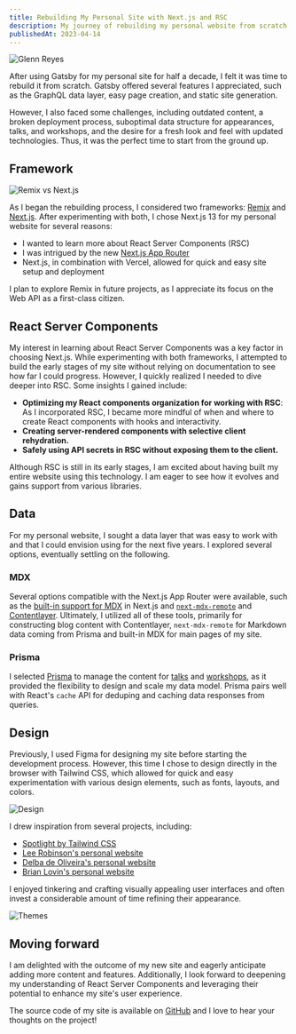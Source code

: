 ```yaml
---
title: Rebuilding My Personal Site with Next.js and RSC
description: My journey of rebuilding my personal website from scratch using Next.js, discussing design inspirations, data management, and my experience working with React Server Components.
publishedAt: 2023-04-14
---
```


<Image src="/og.png" width={1920} height={1080} alt="Glenn Reyes" />

After using Gatsby for my personal site for half a decade, I felt it was time to rebuild it from scratch. Gatsby offered several features I appreciated, such as the GraphQL data layer, easy page creation, and static site generation.

However, I also faced some challenges, including outdated content, a broken deployment process, suboptimal data structure for appearances, talks, and workshops, and the desire for a fresh look and feel with updated technologies. Thus, it was the perfect time to start from the ground up.

## Framework

<Image
  src="/images/rebuilding-my-personal-site-with-next-and-rsc/remix-vs-next.png"
  width={1740}
  height={1300}
  alt="Remix vs Next.js"
/>

As I began the rebuilding process, I considered two frameworks: [Remix](https://remix.run) and [Next.js](https://nextjs.org). After experimenting with both, I chose Next.js 13 for my personal website for several reasons:

- I wanted to learn more about React Server Components (RSC)
- I was intrigued by the new [Next.js App Router](https://beta.nextjs.org/docs/routing/fundamentals)
- Next.js, in combination with Vercel, allowed for quick and easy site setup and deployment

I plan to explore Remix in future projects, as I appreciate its focus on the Web API as a first-class citizen.

## React Server Components

My interest in learning about React Server Components was a key factor in choosing Next.js. While experimenting with both frameworks, I attempted to build the early stages of my site without relying on documentation to see how far I could progress. However, I quickly realized I needed to dive deeper into RSC. Some insights I gained include:

- **Optimizing my React components organization for working with RSC**: As I incorporated RSC, I became more mindful of when and where to create React components with hooks and interactivity.
- **Creating server-rendered components with selective client rehydration.**
- **Safely using API secrets in RSC without exposing them to the client.**

Although RSC is still in its early stages, I am excited about having built my entire website using this technology. I am eager to see how it evolves and gains support from various libraries.

## Data

For my personal website, I sought a data layer that was easy to work with and that I could envision using for the next five years. I explored several options, eventually settling on the following.

### MDX

Several options compatible with the Next.js App Router were available, such as the [built-in support for MDX](https://beta.nextjs.org/docs/guides/mdx#mdx) in Next.js and [`next-mdx-remote`](https://github.com/hashicorp/next-mdx-remote#react-server-components-rsc--nextjs-app-directory-support) and [Contentlayer](https://contentlayer.io). Ultimately, I utilized all of these tools, primarily for constructing blog content with Contentlayer, `next-mdx-remote` for Markdown data coming from Prisma and built-in MDX for main pages of my site.

### Prisma

I selected [Prisma](https://www.prisma.io) to manage the content for [talks](/talks) and [workshops](/workshops), as it provided the flexibility to design and scale my data model. Prisma pairs well with React's `cache` API for deduping and caching data responses from queries.

## Design

Previously, I used Figma for designing my site before starting the development process. However, this time I chose to design directly in the browser with Tailwind CSS, which allowed for quick and easy experimentation with various design elements, such as fonts, layouts, and colors.

<Image
  src="/images/rebuilding-my-personal-site-with-next-and-rsc/design.png"
  width={1536}
  height={3648}
  alt="Design"
/>

I drew inspiration from several projects, including:

- [Spotlight by Tailwind CSS](https://tailwindui.com/templates/spotlight)
- [Lee Robinson's personal website](https://leerob.io)
- [Delba de Oliveira's personal website](https://delba.dev)
- [Brian Lovin's personal website](https://brianlovin.com)

I enjoyed tinkering and crafting visually appealing user interfaces and often invest a considerable amount of time refining their appearance.

<Image
  src="/images/rebuilding-my-personal-site-with-next-and-rsc/themes.png"
  width={1545}
  height={1017}
  alt="Themes"
/>

## Moving forward

I am delighted with the outcome of my new site and eagerly anticipate adding more content and features. Additionally, I look forward to deepening my understanding of React Server Components and leveraging their potential to enhance my site's user experience.

The source code of my site is available on [GitHub](https://github.com/glennreyes/glennreyes.com) and I love to hear your thoughts on the project!
